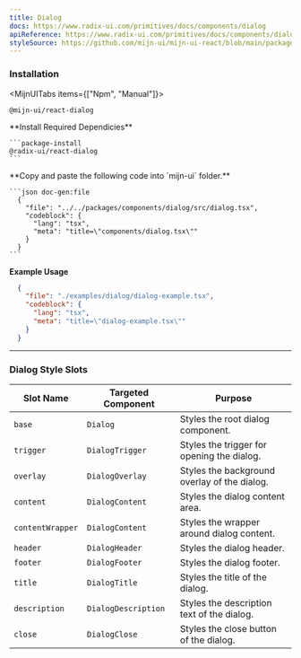 ```yaml
---
title: Dialog
docs: https://www.radix-ui.com/primitives/docs/components/dialog
apiReference: https://www.radix-ui.com/primitives/docs/components/dialog#api-reference
styleSource: https://github.com/mijn-ui/mijn-ui-react/blob/main/packages/theme/src/components/dialog.ts
---
```



<ComponentPreview>
  <DialogExample />
</ComponentPreview>

### Installation

<MijnUITabs items={["Npm", "Manual"]}>
  <MijnUITabsContent value="Npm">
  ```package-install
  @mijn-ui/react-dialog
  ```
  </MijnUITabsContent>
  <MijnUITabsContent value="Manual">
  <Steps>
  <Step>
    **Install Required Dependicies**

    ```package-install
    @radix-ui/react-dialog
    ```

  </Step>
  <Step>
    **Copy and paste the following code into  `mijn-ui` folder.**

    ```json doc-gen:file
      {
        "file": "../../packages/components/dialog/src/dialog.tsx",
        "codeblock": {
          "lang": "tsx",
          "meta": "title=\"components/dialog.tsx\""
        }
      }
    ```
  </Step>
</Steps>
</MijnUITabsContent>
</MijnUITabs>

**Example Usage**


```json doc-gen:file
  {
    "file": "./examples/dialog/dialog-example.tsx",
    "codeblock": {
      "lang": "tsx",
      "meta": "title=\"dialog-example.tsx\""
    }
  }
```

---

### Dialog Style Slots

| **Slot Name**    | **Targeted Component** | **Purpose**                                      |
|-------------------|------------------------|-------------------------------------------------|
| `base`           | `Dialog`              | Styles the root dialog component.               |
| `trigger`        | `DialogTrigger`       | Styles the trigger for opening the dialog.      |
| `overlay`        | `DialogOverlay`       | Styles the background overlay of the dialog.    |
| `content`        | `DialogContent`       | Styles the dialog content area.                 |
| `contentWrapper` | `DialogContent`       | Styles the wrapper around dialog content.       |
| `header`         | `DialogHeader`        | Styles the dialog header.                       |
| `footer`         | `DialogFooter`        | Styles the dialog footer.                       |
| `title`          | `DialogTitle`         | Styles the title of the dialog.                 |
| `description`    | `DialogDescription`   | Styles the description text of the dialog.      |
| `close`          | `DialogClose`         | Styles the close button of the dialog.          |
